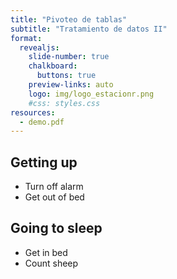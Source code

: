 ```yaml
---
title: "Pivoteo de tablas"
subtitle: "Tratamiento de datos II"
format:
  revealjs: 
    slide-number: true
    chalkboard: 
      buttons: true
    preview-links: auto
    logo: img/logo_estacionr.png
    #css: styles.css
resources:
  - demo.pdf
---
```


## Getting up

- Turn off alarm
- Get out of bed

## Going to sleep

- Get in bed
- Count sheep

